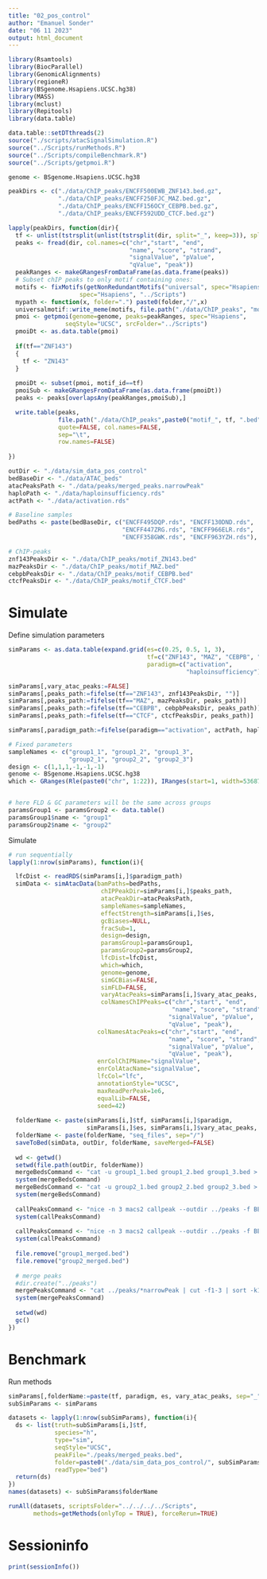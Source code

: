 ```yaml
---
title: "02_pos_control"
author: "Emanuel Sonder"
date: "06 11 2023"
output: html_document
---
```


```r
library(Rsamtools)
library(BiocParallel)
library(GenomicAlignments)
library(regioneR)
library(BSgenome.Hsapiens.UCSC.hg38)
library(MASS)
library(mclust)
library(Repitools)
library(data.table)

data.table::setDTthreads(2)
source("./scripts/atacSignalSimulation.R")
source("../Scripts/runMethods.R")
source("../Scripts/compileBenchmark.R")
source("../Scripts/getpmoi.R")
```

```r
genome <- BSgenome.Hsapiens.UCSC.hg38
```

```r
peakDirs <- c("./data/ChIP_peaks/ENCFF500EWB_ZNF143.bed.gz", 
              "./data/ChIP_peaks/ENCFF250FJC_MAZ.bed.gz",
              "./data/ChIP_peaks/ENCFF156OCY_CEBPB.bed.gz",
              "./data/ChIP_peaks/ENCFF592UDD_CTCF.bed.gz")

lapply(peakDirs, function(dir){
  tf <- unlist(tstrsplit(unlist(tstrsplit(dir, split="_", keep=3)), split=".", fixed=TRUE, keep=1))
  peaks <- fread(dir, col.names=c("chr","start", "end",
                                  "name", "score", "strand",
                                  "signalValue", "pValue",
                                  "qValue", "peak"))
  peakRanges <- makeGRangesFromDataFrame(as.data.frame(peaks))
  # Subset chIP peaks to only motif containing ones: 
  motifs <- fixMotifs(getNonRedundantMotifs("universal", spec="Hsapiens"), 
                    spec="Hsapiens", "../Scripts")
  mypath <- function(x, folder=".") paste0(folder,"/",x)
  universalmotif::write_meme(motifs, file.path("./data/ChIP_peaks", "motifs.meme"), overwrite=TRUE)
  pmoi <- getpmoi(genome=genome, peaks=peakRanges, spec="Hsapiens",
                seqStyle="UCSC", srcFolder="../Scripts")
  pmoiDt <- as.data.table(pmoi)
  
  if(tf=="ZNF143")
  {
    tf <- "ZN143"
  }
  
  pmoiDt <- subset(pmoi, motif_id==tf)
  pmoiSub <- makeGRangesFromDataFrame(as.data.frame(pmoiDt))
  peaks <- peaks[overlapsAny(peakRanges,pmoiSub),]

  write.table(peaks,
              file.path("./data/ChIP_peaks",paste0("motif_", tf, ".bed")),
              quote=FALSE, col.names=FALSE,
              sep="\t",
              row.names=FALSE)
  
})
```

```r
outDir <- "./data/sim_data_pos_control"
bedBaseDir <- "./data/ATAC_beds"
atacPeaksPath <- "./data/peaks/merged_peaks.narrowPeak"
haploPath <- "./data/haploinsufficiency.rds"
actPath <- "./data/activation.rds"

# Baseline samples 
bedPaths <- paste(bedBaseDir, c("ENCFF495DQP.rds", "ENCFF130DND.rds", 
                                "ENCFF447ZRG.rds", "ENCFF966ELR.rds",
                                "ENCFF358GWK.rds", "ENCFF963YZH.rds"), sep="/")

# ChIP-peaks
znf143PeaksDir <- "./data/ChIP_peaks/motif_ZN143.bed"
mazPeaksDir <- "./data/ChIP_peaks/motif_MAZ.bed"
cebpbPeaksDir <- "./data/ChIP_peaks/motif_CEBPB.bed"
ctcfPeaksDir <- "./data/ChIP_peaks/motif_CTCF.bed"
```

# Simulate 

Define simulation parameters
```r
simParams <- as.data.table(expand.grid(es=c(0.25, 0.5, 1, 3),
                                       tf=c("ZNF143", "MAZ", "CEBPB", "CTCF"),
                                       paradigm=c("activation", 
                                                  "haploinsufficiency")))

simParams[,vary_atac_peaks:=FALSE]
simParams[,peaks_path:=fifelse(tf=="ZNF143", znf143PeaksDir, "")]
simParams[,peaks_path:=fifelse(tf=="MAZ", mazPeaksDir, peaks_path)]
simParams[,peaks_path:=fifelse(tf=="CEBPB", cebpbPeaksDir, peaks_path)]
simParams[,peaks_path:=fifelse(tf=="CTCF", ctcfPeaksDir, peaks_path)]

simParams[,paradigm_path:=fifelse(paradigm=="activation", actPath, haploPath)]

# Fixed parameters
sampleNames <- c("group1_1", "group1_2", "group1_3",
                 "group2_1", "group2_2", "group2_3")
design <- c(1,1,1,-1,-1,-1)
genome <- BSgenome.Hsapiens.UCSC.hg38
which <- GRanges(Rle(paste0("chr", 1:22)), IRanges(start=1, width=536870912))


# here FLD & GC parameters will be the same across groups 
paramsGroup1 <- paramsGroup2 <- data.table()
paramsGroup1$name <- "group1"
paramsGroup2$name <- "group2"
```

Simulate
```r
# run sequentially 
lapply(1:nrow(simParams), function(i){

  lfcDist <- readRDS(simParams[i,]$paradigm_path)
  simData <- simAtacData(bamPaths=bedPaths,
                          chIPPeakDir=simParams[i,]$peaks_path,
                          atacPeakDir=atacPeaksPath,
                          sampleNames=sampleNames,
                          effectStrength=simParams[i,]$es,
                          gcBiases=NULL,
                          fracSub=1,
                          design=design,
                          paramsGroup1=paramsGroup1,
                          paramsGroup2=paramsGroup2,
                          lfcDist=lfcDist,
                          which=which,
                          genome=genome,
                          simGCBias=FALSE,
                          simFLD=FALSE,
                          varyAtacPeaks=simParams[i,]$vary_atac_peaks,
                          colNamesChIPPeaks=c("chr","start", "end",
                                              "name", "score", "strand",
                                             "signalValue", "pValue",
                                             "qValue", "peak"),
                         colNamesAtacPeaks=c("chr","start", "end",
                                             "name", "score", "strand",
                                             "signalValue", "pValue",
                                             "qValue", "peak"),
                         enrColChIPName="signalValue",
                         enrColAtacName="signalValue",
                         lfcCol="lfc",
                         annotationStyle="UCSC",
                         maxReadPerPeak=1e6,
                         equalLib=FALSE,
                         seed=42)
  
  folderName <- paste(simParams[i,]$tf, simParams[i,]$paradigm, 
                      simParams[i,]$es, simParams[i,]$vary_atac_peaks, sep="_")
  folderName <- paste(folderName, "seq_files", sep="/")
  saveToBed(simData, outDir, folderName, saveMerged=FALSE)
  
  wd <- getwd()
  setwd(file.path(outDir, folderName))
  mergeBedsCommand <- "cat -u group1_1.bed group1_2.bed group1_3.bed > group1_merged.bed"
  system(mergeBedsCommand)
  mergeBedsCommand <- "cat -u group2_1.bed group2_2.bed group2_3.bed > group2_merged.bed"
  system(mergeBedsCommand)
  
  callPeaksCommand <- "nice -n 3 macs2 callpeak --outdir ../peaks -f BEDPE -n group1 -t group1_merged.bed"
  system(callPeaksCommand)
  
  callPeaksCommand <- "nice -n 3 macs2 callpeak --outdir ../peaks -f BEDPE -n group2 -t group2_merged.bed"
  system(callPeaksCommand)
  
  file.remove("group1_merged.bed")
  file.remove("group2_merged.bed")
  
  # merge peaks 
  #dir.create("../peaks")
  mergePeaksCommand <- "cat ../peaks/*narrowPeak | cut -f1-3 | sort -k1,1 -k2,2n | bedtools merge -i - > ../peaks/merged_peaks.bed"
  system(mergePeaksCommand)
  
  setwd(wd)
  gc()
})
```

# Benchmark 

Run methods
```r
simParams[,folderName:=paste(tf, paradigm, es, vary_atac_peaks, sep="_")]
subSimParams <- simParams

datasets <- lapply(1:nrow(subSimParams), function(i){
  ds <- list(truth=subSimParams[i,]$tf,
             species="h", 
             type="sim",
             seqStyle="UCSC",
             peakFile="./peaks/merged_peaks.bed",
             folder=paste0("./data/sim_data_pos_control/", subSimParams[i,]$folderName),
             readType="bed")
  return(ds)
})
names(datasets) <- subSimParams$folderName

runAll(datasets, scriptsFolder="../../../../Scripts", 
       methods=getMethods(onlyTop = TRUE), forceRerun=TRUE)
```

# Sessioninfo 

```r
print(sessionInfo())
```


